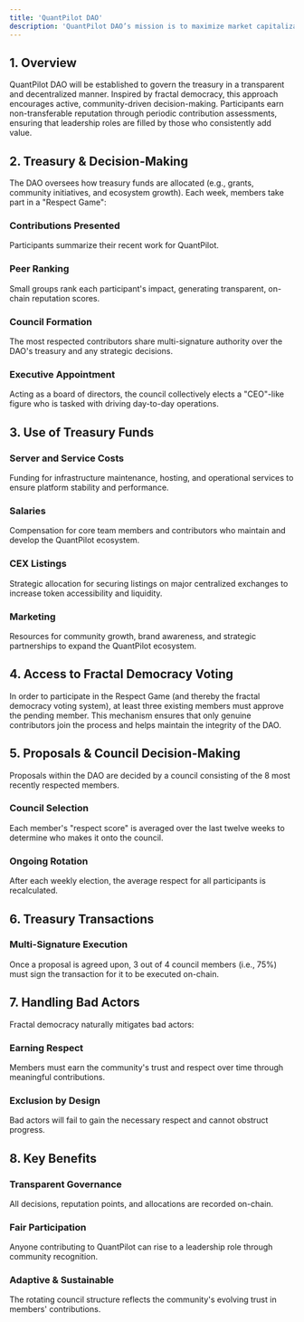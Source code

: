 ```yaml
---
title: 'QuantPilot DAO'
description: 'QuantPilot DAO’s mission is to maximize market capitalization of the QP token'
---
```


##

## 1. Overview

QuantPilot DAO will be established to govern the treasury in a transparent and decentralized manner. Inspired by fractal democracy, this approach encourages active, community-driven decision-making. Participants earn non-transferable reputation through periodic contribution assessments, ensuring that leadership roles are filled by those who consistently add value.

## 2. Treasury & Decision-Making

The DAO oversees how treasury funds are allocated (e.g., grants, community initiatives, and ecosystem growth). Each week, members take part in a "Respect Game":

### Contributions Presented

Participants summarize their recent work for QuantPilot.

### Peer Ranking

Small groups rank each participant's impact, generating transparent, on-chain reputation scores.

### Council Formation

The most respected contributors share multi-signature authority over the DAO's treasury and any strategic decisions.

### Executive Appointment

Acting as a board of directors, the council collectively elects a "CEO"-like figure who is tasked with driving day-to-day operations.

## 3. Use of Treasury Funds

### Server and Service Costs

Funding for infrastructure maintenance, hosting, and operational services to ensure platform stability and performance.

### Salaries

Compensation for core team members and contributors who maintain and develop the QuantPilot ecosystem.

### CEX Listings

Strategic allocation for securing listings on major centralized exchanges to increase token accessibility and liquidity.

### Marketing

Resources for community growth, brand awareness, and strategic partnerships to expand the QuantPilot ecosystem.

## 4. Access to Fractal Democracy Voting

In order to participate in the Respect Game (and thereby the fractal democracy voting system), at least three existing members must approve the pending member. This mechanism ensures that only genuine contributors join the process and helps maintain the integrity of the DAO.

## 5. Proposals & Council Decision-Making

Proposals within the DAO are decided by a council consisting of the 8 most recently respected members.

### Council Selection

Each member's "respect score" is averaged over the last twelve weeks to determine who makes it onto the council.

### Ongoing Rotation

After each weekly election, the average respect for all participants is recalculated.

## 6. Treasury Transactions

### Multi-Signature Execution

Once a proposal is agreed upon, 3 out of 4 council members (i.e., 75%) must sign the transaction for it to be executed on-chain.

## 7. Handling Bad Actors

Fractal democracy naturally mitigates bad actors:

### Earning Respect

Members must earn the community's trust and respect over time through meaningful contributions.

### Exclusion by Design

Bad actors will fail to gain the necessary respect and cannot obstruct progress.

## 8. Key Benefits

### Transparent Governance

All decisions, reputation points, and allocations are recorded on-chain.

### Fair Participation

Anyone contributing to QuantPilot can rise to a leadership role through community recognition.

### Adaptive & Sustainable

The rotating council structure reflects the community's evolving trust in members' contributions.

